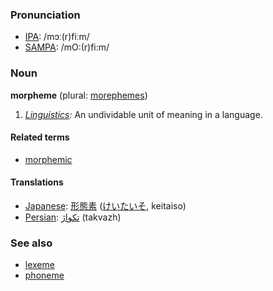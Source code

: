 ===Pronunciation===
*[[w:IPA|IPA]]: /mɔː(r)fiːm/
*[[w:SAMPA|SAMPA]]: /mO:(r)fi:m/

===Noun===
'''morpheme''' (plural: [[morephemes]])

#''[[Linguistics]]:'' An undividable unit of meaning in a language.

==== Related terms ====
*[[morphemic]]

==== Translations ====
*[[Japanese]]: [[形態素]] ([[けいたいそ]], keitaiso)
*[[Persian]]: [[تكواژ]] (takvazh)

=== See also ===
*[[lexeme]]
*[[phoneme]]